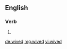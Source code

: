 ==English==

===Verb===
{{head|en|verb form}}

# {{en-past of|wive}}

[[de:wived]]
[[mg:wived]]
[[vi:wived]]